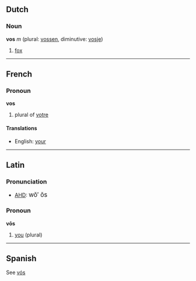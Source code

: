 ==Dutch==
===Noun===
'''vos''' ''m'' (plural: [[vossen]], diminutive: [[vosje]])

# [[fox]]

----
==French==
===Pronoun===
'''vos'''

# plural of [[votre]]

====Translations====
*English: [[your]]

----
==Latin==
===Pronunciation===
*[[AHD]]: <big> w&#335;&prime; &#335;s </big>

===Pronoun===
'''v&#333;s'''
# [[you]] (plural)

----
==Spanish==
See [[vós]]